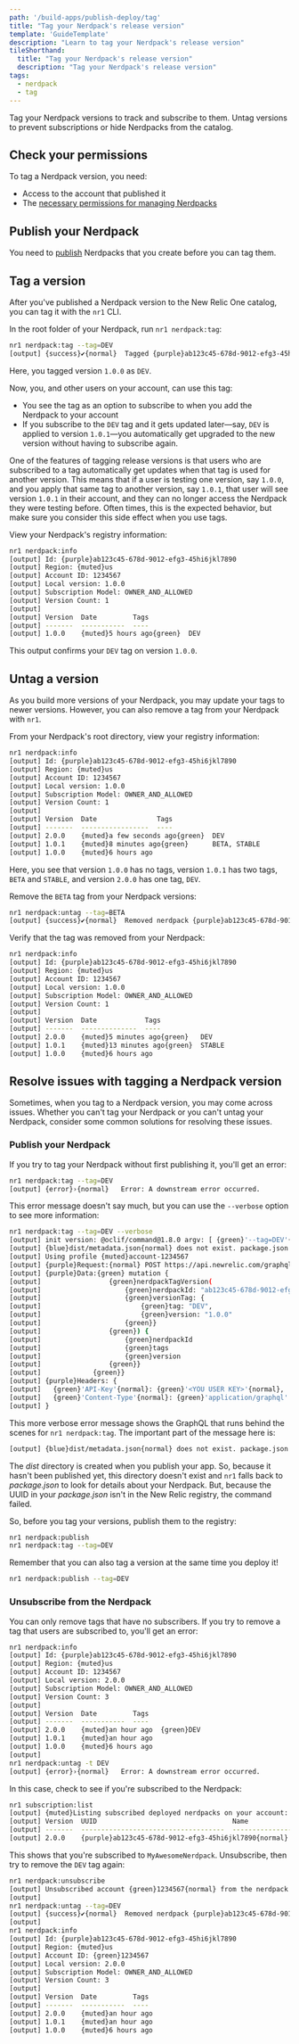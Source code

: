 ```yaml
---
path: '/build-apps/publish-deploy/tag'
title: "Tag your Nerdpack's release version"
template: 'GuideTemplate'
description: "Learn to tag your Nerdpack's release version"
tileShorthand:
  title: "Tag your Nerdpack's release version"
  description: "Tag your Nerdpack's release version"
tags:
  - nerdpack
  - tag
---
```


<Intro>

Tag your Nerdpack versions to track and subscribe to them. Untag versions to prevent subscriptions or hide Nerdpacks from the catalog.

</Intro>

## Check your permissions

To tag a Nerdpack version, you need:

- Access to the account that published it
- The [necessary permissions for managing Nerdpacks](/build-apps/permission-manage-apps)

## Publish your Nerdpack

You need to [publish](/build-apps/publish-deploy/publish) Nerdpacks that you create before you can tag them.

## Tag a version

After you've published a Nerdpack version to the New Relic One catalog, you can tag it with the `nr1` CLI.

<Steps>

<Step>

In the root folder of your Nerdpack, run `nr1 nerdpack:tag`:

```sh
nr1 nerdpack:tag --tag=DEV
[output] {success}✔{normal}  Tagged {purple}ab123c45-678d-9012-efg3-45hi6jkl7890{normal} version {green}1.0.0{normal} as {green}DEV{normal}.
```

Here, you tagged version `1.0.0` as `DEV`. 

Now, you, and other users on your account, can use this tag:

- You see the tag as an option to subscribe to when you add the Nerdpack to your account
- If you subscribe to the `DEV` tag and it gets updated later—say, `DEV` is applied to version `1.0.1`—you automatically get upgraded to the new version without having to subscribe again.

<Callout variant="important">

One of the features of tagging release versions is that users who are subscribed to a tag automatically get updates when that tag is used for another version. This means that if a user is testing one version, say `1.0.0`, and you apply that same tag to  another version, say `1.0.1`, that user will see version `1.0.1` in their account, and they can no longer access the Nerdpack they were testing before. Often times, this is the expected behavior, but make sure you consider this side effect when you use tags.

</Callout>

</Step>

<Step>

View your Nerdpack's registry information:

```sh
nr1 nerdpack:info
[output] Id: {purple}ab123c45-678d-9012-efg3-45hi6jkl7890
[output] Region: {muted}us
[output] Account ID: 1234567
[output] Local version: 1.0.0
[output] Subscription Model: OWNER_AND_ALLOWED
[output] Version Count: 1
[output] 
[output] Version  Date         Tags
[output] -------  -----------  ----
[output] 1.0.0    {muted}5 hours ago{green}  DEV
```

This output confirms your `DEV` tag on version `1.0.0`.

</Step>

</Steps>

## Untag a version

As you build more versions of your Nerdpack, you may update your tags to newer versions. However, you can also remove a tag from your Nerdpack with `nr1`.

<Steps>

<Step>

From your Nerdpack's root directory, view your registry information:

```sh
nr1 nerdpack:info
[output] Id: {purple}ab123c45-678d-9012-efg3-45hi6jkl7890
[output] Region: {muted}us
[output] Account ID: 1234567
[output] Local version: 1.0.0
[output] Subscription Model: OWNER_AND_ALLOWED
[output] Version Count: 1
[output] 
[output] Version  Date               Tags
[output] -------  -----------------  ----
[output] 2.0.0    {muted}a few seconds ago{green}  DEV
[output] 1.0.1    {muted}8 minutes ago{green}      BETA, STABLE
[output] 1.0.0    {muted}6 hours ago
```

Here, you see that version `1.0.0` has no tags, version `1.0.1` has two tags, `BETA` and `STABLE`, and version `2.0.0` has one tag, `DEV`.

</Step>

<Step>

Remove the `BETA` tag from your Nerdpack versions:

```sh
nr1 nerdpack:untag --tag=BETA
[output] {success}✔{normal}  Removed nerdpack {purple}ab123c45-678d-9012-efg3-45hi6jkl7890{normal} tag {green}BETA{normal}.
```

</Step>

<Step>

Verify that the tag was removed from your Nerdpack:

```sh
nr1 nerdpack:info
[output] Id: {purple}ab123c45-678d-9012-efg3-45hi6jkl7890
[output] Region: {muted}us
[output] Account ID: 1234567
[output] Local version: 1.0.0
[output] Subscription Model: OWNER_AND_ALLOWED
[output] Version Count: 1
[output] 
[output] Version  Date            Tags
[output] -------  --------------  ----
[output] 2.0.0    {muted}5 minutes ago{green}   DEV
[output] 1.0.1    {muted}13 minutes ago{green}  STABLE
[output] 1.0.0    {muted}6 hours ago
```
</Step>

</Steps>

## Resolve issues with tagging a Nerdpack version

Sometimes, when you tag to a Nerdpack version, you may come across issues. Whether you can't tag your Nerdpack or you can't untag your Nerdpack, consider some common solutions for resolving these issues.

### Publish your Nerdpack

If you try to tag your Nerdpack without first publishing it, you'll get an error:

```sh
nr1 nerdpack:tag --tag=DEV
[output] {error}›{normal}   Error: A downstream error occurred.
```

This error message doesn't say much, but you can use the `--verbose` option to see more information:

```sh
nr1 nerdpack:tag --tag=DEV --verbose
[output] init version: @oclif/command@1.8.0 argv: [ {green}'--tag=DEV'{normal}, {green}'--verbose'{normal}, [length]: {yellow}2{normal} ]
[output] {blue}dist/metadata.json{normal} does not exist. package.json will be used instead.
[output] Using profile {muted}account-1234567
[output] {purple}Request:{normal} POST https://api.newrelic.com/graphql
[output] {purple}Data:{green} mutation {
[output]                 {green}nerdpackTagVersion(
[output]                     {green}nerdpackId: "ab123c45-678d-9012-efg3-45hi6jkl7890",
[output]                     {green}versionTag: {
[output]                         {green}tag: "DEV",
[output]                         {green}version: "1.0.0"
[output]                     {green}}
[output]                 {green}) {
[output]                     {green}nerdpackId
[output]                     {green}tags
[output]                     {green}version
[output]                 {green}}
[output]             {green}}
[output] {purple}Headers: {
[output]   {green}'API-Key'{normal}: {green}'<YOU USER KEY>'{normal},
[output]   {green}'Content-Type'{normal}: {green}'application/graphql'
[output] }
```

This more verbose error message shows the GraphQL that runs behind the scenes for `nr1 nerdpack:tag`. The important part of the message here is:

```sh
[output] {blue}dist/metadata.json{normal} does not exist. package.json will be used instead.
```

The _dist_ directory is created when you publish your app. So, because it hasn't been published yet, this directory doesn't exist and `nr1` falls back to _package.json_ to look for details about your Nerdpack. But, because the UUID in your _package.json_ isn't in the New Relic registry, the command failed.

So, before you tag your versions, publish them to the registry:

```sh
nr1 nerdpack:publish
nr1 nerdpack:tag --tag=DEV
```

<Callout variant="tip">

Remember that you can also tag a version at the same time you deploy it!

```sh
nr1 nerdpack:publish --tag=DEV
```

</Callout>

### Unsubscribe from the Nerdpack

You can only remove tags that have no subscribers. If you try to remove a tag that users are subscribed to, you'll get an error:

```sh
nr1 nerdpack:info
[output] Id: {purple}ab123c45-678d-9012-efg3-45hi6jkl7890
[output] Region: {muted}us
[output] Account ID: 1234567
[output] Local version: 2.0.0
[output] Subscription Model: OWNER_AND_ALLOWED
[output] Version Count: 3
[output] 
[output] Version  Date         Tags
[output] -------  -----------  ----
[output] 2.0.0    {muted}an hour ago  {green}DEV
[output] 1.0.1    {muted}an hour ago
[output] 1.0.0    {muted}6 hours ago
[output] 
nr1 nerdpack:untag -t DEV
[output] {error}›{normal}   Error: A downstream error occurred.
```

In this case, check to see if you're subscribed to the Nerdpack:

```sh
nr1 subscription:list
[output] {muted}Listing subscribed deployed nerdpacks on your account:
[output] Version  UUID                                  Name               Date         User
[output] -------  ------------------------------------  -----------------  -----------  ----------
[output] 2.0.0    {purple}ab123c45-678d-9012-efg3-45hi6jkl7890{normal}  MyAwesomeNerdpack  {muted}an hour ago  1000383529
```

This shows that you're subscribed to `MyAwesomeNerdpack`. Unsubscribe, then try to remove the `DEV` tag again:

```sh
nr1 nerdpack:unsubscribe
[output] Unsubscribed account {green}1234567{normal} from the nerdpack {purple}ab123c45-678d-9012-efg3-45hi6jkl7890{normal} on the {green}DEV{normal} channel.
[output] 
nr1 nerdpack:untag --tag=DEV
[output] {success}✔{normal}  Removed nerdpack {purple}ab123c45-678d-9012-efg3-45hi6jkl7890{normal} tag {green}DEV{normal}.
[output] 
nr1 nerdpack:info
[output] Id: {purple}ab123c45-678d-9012-efg3-45hi6jkl7890
[output] Region: {muted}us
[output] Account ID: {green}1234567
[output] Local version: 2.0.0
[output] Subscription Model: OWNER_AND_ALLOWED
[output] Version Count: 3
[output] 
[output] Version  Date         Tags
[output] -------  -----------  ----
[output] 2.0.0    {muted}an hour ago
[output] 1.0.1    {muted}an hour ago
[output] 1.0.0    {muted}6 hours ago
```

